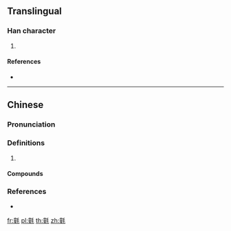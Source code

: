{{character info/new}}
==Translingual==

===Han character===
{{Han char|rn=82|rad=毛|as=12|sn=16|four=02114|canj=YGHQU|ids=⿰童毛}}

# {{defn|Han|sort=毛12}}

====References====
* {{Han ref|kx=0596.110|dkj=16964|dj=0987.320|hdz=32006.060|uh=6C03|ud=27651|bh=E9E7|bd=59879}}

----

==Chinese==
{{zh-forms}}

===Pronunciation===
{{zh-pron
|m=tóng
|c=tung4
|cat=
}}

===Definitions===
{{zh-hanzi}}

# {{rfdef|zh}}

====Compounds====
{{zh-der|氃氋|氋氃}}

===References===
* {{R:twedu|C06020}}

[[fr:氃]]
[[pl:氃]]
[[th:氃]]
[[zh:氃]]